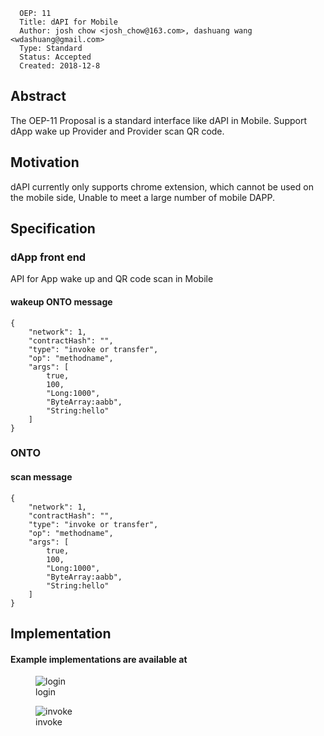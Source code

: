 <pre>
  OEP: 11
  Title: dAPI for Mobile
  Author: josh chow <josh_chow@163.com>, dashuang wang <wdashuang@gmail.com>
  Type: Standard
  Status: Accepted
  Created: 2018-12-8
</pre>

==Abstract==
The OEP-11 Proposal is a standard interface like dAPI in Mobile. Support dApp wake up Provider and Provider scan QR code.

==Motivation==
dAPI currently only supports chrome extension, which cannot be used on the mobile side, Unable to meet a large number of mobile DAPP.

==Specification==


=== dApp front end===
API for App wake up and QR code scan in Mobile

====wakeup ONTO message====
<pre>
{
	"network": 1,
	"contractHash": "",
	"type": "invoke or transfer",
	"op": "methodname",
	"args": [
		true,
		100,
		"Long:1000",
		"ByteArray:aabb",
		"String:hello"
	]
}
</pre>


=== ONTO ===


====scan message====
<pre>
{
	"network": 1,
	"contractHash": "",
	"type": "invoke or transfer",
	"op": "methodname",
	"args": [
		true,
		100,
		"Long:1000",
		"ByteArray:aabb",
		"String:hello"
	]
}
</pre>



==Implementation==
====Example implementations are available at====


[[Image:login.png|login]]

[[Image:invoke.png|invoke]]
